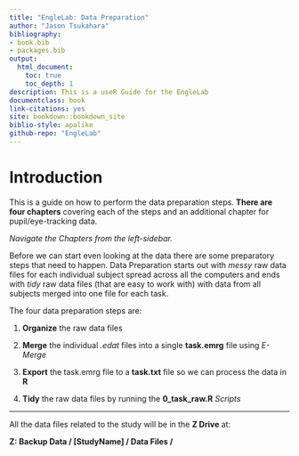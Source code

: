 ```yaml
--- 
title: "EngleLab: Data Preparation"
author: "Jason Tsukahara"
bibliography:
- book.bib
- packages.bib
output:
  html_document:
    toc: true
    toc_depth: 1
description: This is a useR Guide for the EngleLab
documentclass: book
link-citations: yes
site: bookdown::bookdown_site
biblio-style: apalike
github-repo: "EngleLab"
---
```


# Introduction {-}

This is a guide on how to perform the data preparation steps. **There are four chapters** covering each of the steps and an additional chapter for pupil/eye-tracking data.

*Navigate the Chapters from the left-sidebar.*

Before we can start even looking at the data there are some preparatory steps that need to happen. Data Preparation starts out with *messy* raw data files for each individual subject spread across all the computers and ends with *tidy* raw data files (that are easy to work with) with data from all subjects merged into one file for each task.

The four data preparation steps are:

1. **Organize** the raw data files

2. **Merge** the individual *.edat* files into a single **task.emrg** file using *E-Merge*

3. **Export** the task.emrg file to a **task.txt** file so we can process the data in **R**

4. **Tidy** the raw data files by running the **0_task_raw.R** *Scripts* 

----

All the data files related to the study will be in the **Z Drive** at:

**Z: Backup Data / [StudyName] / Data Files / **



